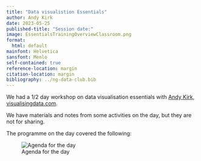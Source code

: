 ```yaml
---
title: "Data visualistion Essentials"
author: Andy Kirk
date: 2023-05-25
published-title: "Session date:"
image: EssentialsTrainingOverviewClassroom.png
format:
  html: default
mainfont: Helvetica
sansfont: Menlo 
self-contained: true
reference-location: margin
citation-location: margin
bibliography: ../ng-data-club.bib
---
```


We had a 1/2 day workshop on data visualisation essentials with [Andy Kirk, visualisingdata.com](https://visualisingdata.com).

We have materials and notes from some activities on the day, but they are not for sharing.

The programme on the day covered the following:

![Agenda for the day](EssentialsTrainingOverviewClassroom.png)
